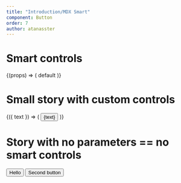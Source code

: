 ```yaml
---
title: "Introduction/MDX Smart"
component: Button
order: 7
author: atanasster
---
```






# Smart controls

<ComponentSource of={Button} title='Component source' />

<Story id="." />

<StorySource id="." />

<PropsTable of={Button} />


<Playground>
  <Story name="smart story">
    {(props) => (
      <Button{...props}>default</Button>
    )}  
  </Story>
</Playground>


# Small story with custom controls

<Playground>
  <Story name="small story" 
    controls={{
      text: {type: 'text', value: 'Hello'},
    }}
    >
    {({ text }) => (
      <Button>{text}</Button>
    )}  
  </Story>
</Playground>

# Story with no parameters == no smart controls

<Playground>
  <Story name="no controls">
      <Button>Hello</Button>
      <Button>Second button</Button>
  </Story>
</Playground>

